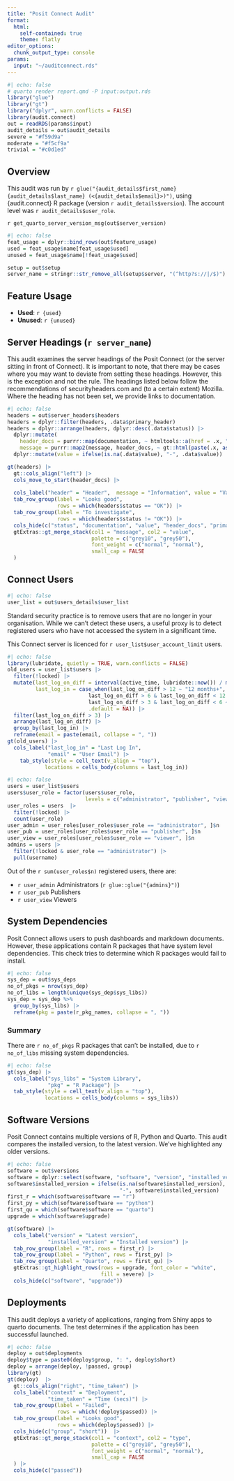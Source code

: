 ```yaml
---
title: "Posit Connect Audit"
format: 
  html:
    self-contained: true
    theme: flatly
editor_options:
  chunk_output_type: console
params:
  input: "~/auditconnect.rds"
---
```


<!--IMPORTANT:
This is a working draft.
As I've worked through the sections, I spot where the check() output could be tweaked to
provide a better report.

As such, this report will change!
Consider this a rough draft, that you are able to view :)

Yes, I know the code is horrible - see above comments :)
--->

```r
#| echo: false
# quarto render report.qmd -P input:output.rds
library("glue")
library("gt")
library("dplyr", warn.conflicts = FALSE)
library(audit.connect)
out = readRDS(params$input)
audit_details = out$audit_details
severe = "#f59d9a"
moderate = "#f5cf9a"
trivial = "#c0d1ed"
```

## Overview

This audit was run by `r glue("{audit_details$first_name} {audit_details$last_name} (<{audit_details$email}>)")`, using {audit.connect} R package (version `r audit_details$version`). The account level was `r audit_details$user_role`.

`r get_quarto_server_version_msg(out$server_version)`

```r
#| echo: false
feat_usage = dplyr::bind_rows(out$feature_usage)
used = feat_usage$name[feat_usage$used]
unused = feat_usage$name[!feat_usage$used]

setup = out$setup
server_name = stringr::str_remove_all(setup$server, "(^http?s://|/$)")
```

## Feature Usage

 * __Used__: `r {used}`
 * __Unused__: `r {unused}`


## Server Headings (`r server_name`)

This audit examines the server headings of the Posit Connect (or the server sitting in front of Connect).
It is important to note, that there may be cases where you may want to deviate from setting these
headings. However, this is the exception and not the rule. 
The headings listed below follow the recommendations of securityheaders.com and (to a certain extent)
Mozilla. Where the heading has not been set, we provide links to documentation.

```r
#| echo: false
headers = out$server_headers$headers
headers = dplyr::filter(headers, .data$primary_header)
headers = dplyr::arrange(headers, dplyr::desc(.data$status)) |>
  dplyr::mutate(
    header_docs = purrr::map(documentation, ~ htmltools::a(href = .x, "(docs)")),
    message = purrr::map2(message, header_docs, ~ gt::html(paste(.x, as.character(.y))))) |>
  dplyr::mutate(value = ifelse(is.na(.data$value), "-", .data$value))

gt(headers) |>
  gt::cols_align("left") |>
  cols_move_to_start(header_docs) |>
  
  cols_label("header" = "Header",  message = "Information", value = "Value") |>
  tab_row_group(label = "Looks good",
                rows = which(headers$status == "OK")) |>
  tab_row_group(label = "To investigate",
                rows = which(headers$status != "OK")) |>
  cols_hide(c("status", "documentation", "value", "header_docs", "primary_header"))  |>
  gtExtras::gt_merge_stack(col1 = "message", col2 = "value",
                           palette = c("grey10", "grey50"),
                           font_weight = c("normal", "normal"),
                           small_cap = FALSE
  )
```

## Connect Users 

```r
#| echo: false
user_list = out$users_details$user_list
```

Standard security practice is to remove users that are no longer in your organisation.
While we can't detect these users, a useful proxy is to detect registered users
who have not accessed the system in a significant time.

This Connect server is licenced for `r user_list$user_account_limit` users.

```r
#| echo: false
library(lubridate, quietly = TRUE, warn.conflicts = FALSE)
old_users = user_list$users |>
  filter(!locked) |>
  mutate(last_log_on_diff = interval(active_time, lubridate::now()) / months(1),
         last_log_in = case_when(last_log_on_diff > 12 ~ "12 months+",
                          last_log_on_diff > 6 & last_log_on_diff < 12 ~ "6 months+",
                          last_log_on_diff > 3 & last_log_on_diff < 6 ~"3 months+",
                          .default = NA)) |>
  filter(last_log_on_diff > 3) |>
  arrange(last_log_on_diff) |>
  group_by(last_log_in) |>
  reframe(email = paste(email, collapse = ", "))
gt(old_users) |>
  cols_label("last_log_in" = "Last Log In",
             "email" = "User Email") |>
    tab_style(style = cell_text(v_align = "top"), 
            locations = cells_body(columns = last_log_in)) 
```

```r
#| echo: false
users = user_list$users
users$user_role = factor(users$user_role, 
                         levels = c("administrator", "publisher", "viewer"))
user_roles = users  |>
  filter(!locked) |>
  count(user_role)
user_admin = user_roles[user_roles$user_role == "administrator", ]$n
user_pub = user_roles[user_roles$user_role == "publisher", ]$n
user_view = user_roles[user_roles$user_role == "viewer", ]$n
admins = users |>
  filter(!locked & user_role == "administrator") |>
  pull(username)
```

Out of the `r sum(user_roles$n)` registered users, there are:

 * `r user_admin` Administrators (`r glue::glue("{admins}")`)
 * `r user_pub` Publishers
 * `r user_view` Viewers

## System Dependencies

Posit Connect allows users to push dashboards and markdown documents. 
However, these applications contain R packages that have system level dependencies.
This check tries to determine which R packages would fail to install.


```r
#| echo: false
sys_dep = out$sys_deps
no_of_pkgs = nrow(sys_dep)
no_of_libs = length(unique(sys_dep$sys_libs))
sys_dep = sys_dep %>%
  group_by(sys_libs) |>
  reframe(pkg = paste(r_pkg_names, collapse = ", "))
```

### Summary

There are `r no_of_pkgs` R packages that can't be installed, due to 
`r no_of_libs` missing system dependencies.

```r
#| echo: false
gt(sys_dep) |>
  cols_label("sys_libs" = "System Library",
             "pkg" = "R Package") |>
  tab_style(style = cell_text(v_align = "top"), 
            locations = cells_body(columns = sys_libs))

```

## Software Versions

Posit Connect contains multiple versions of R, Python and Quarto.
This audit compares the installed version, to the latest version. 
We've highlighted any older versions.

```r
#| echo: false
software = out$versions
software = dplyr::select(software, "software", "version", "installed_version", "upgrade")
software$installed_version = ifelse(is.na(software$installed_version), 
                                    "-", software$installed_version)
first_r = which(software$software == "r")
first_py = which(software$software == "python")
first_qu = which(software$software == "quarto")
upgrade = which(software$upgrade)

gt(software) |>
  cols_label("version" = "Latest version",
             "installed_version" = "Installed version") |>
  tab_row_group(label = "R", rows = first_r) |>
  tab_row_group(label = "Python", rows = first_py) |>
  tab_row_group(label = "Quarto", rows = first_qu) |>
  gtExtras::gt_highlight_rows(rows = upgrade, font_color = "white",
                              fill = severe) |>
  cols_hide(c("software", "upgrade"))
```

## Deployments

This audit deploys a variety of applications, ranging from Shiny apps to quarto documents.
The test determines if the application has been successful launched.

```r
#| echo: false
deploy = out$deployments
deploy$type = paste0(deploy$group, ": ", deploy$short)
deploy = arrange(deploy, !passed, group)
library(gt)
gt(deploy)  |>
  gt::cols_align("right", "time_taken") |>
  cols_label("context" = "Deployment",
             "time_taken" = "Time (secs)") |>
  tab_row_group(label = "Failed",
                rows = which(!deploy$passed)) |>
  tab_row_group(label = "Looks good",
                rows = which(deploy$passed)) |>
  cols_hide(c("group", "short"))  |>
  gtExtras::gt_merge_stack(col1 = "context", col2 = "type",
                           palette = c("grey10", "grey50"),
                           font_weight = c("normal", "normal"),
                           small_cap = FALSE
  ) |>
  cols_hide(c("passed"))
```
